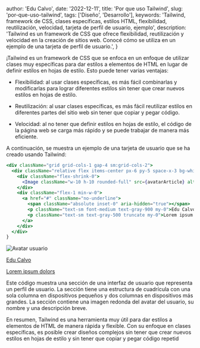 

  author: 'Edu Calvo',
  date: '2022-12-11',
  title: 'Por que uso Tailwind',
  slug: 'por-que-uso-tailwind',
  tags: ['Diseño', 'Desarrollo'],
  keywords:
    'Tailwind, framework de CSS, clases específicas, estilos HTML, flexibilidad, reutilización, velocidad, tarjeta de perfil de usuario, ejemplo',
  description:
    'Tailwind es un framework de CSS que ofrece flexibilidad, reutilización y velocidad en la creación de sitios web. Conocé cómo se utiliza en un ejemplo de una tarjeta de perfil de usuario.',
}


¡Tailwind es un framework de CSS que se enfoca en un enfoque de utilizar clases muy específicas para dar estilos a elementos de HTML en lugar de definir estilos en hojas de estilo. Esto puede tener varias ventajas:

- Flexibilidad: al usar clases específicas, es más fácil combinarlas y modificarlas para lograr diferentes estilos sin tener que crear nuevos estilos en hojas de estilo.

- Reutilización: al usar clases específicas, es más fácil reutilizar estilos en diferentes partes del sitio web sin tener que copiar y pegar código.

- Velocidad: al no tener que definir estilos en hojas de estilo, el código de la página web se carga más rápido y se puede trabajar de manera más eficiente.

A continuación, se muestra un ejemplo de una tarjeta de usuario que se ha creado usando Tailwind:

```jsx
<div className="grid grid-cols-1 gap-4 sm:grid-cols-2">
  <div className="relative flex items-center px-6 py-5 space-x-3 bg-white border border-gray-300 rounded-lg shadow-sm focus-within:ring-2 focus-within:ring-indigo-500 focus-within:ring-offset-2 hover:border-gray-400">
    <div className="flex-shrink-0">
      <Image className="w-10 h-10 rounded-full" src={avatarArticle} alt="Avatar usuario"/>
    </div>
    <div className="flex-1 min-w-0">
      <a href="#" className="no-underline">
        <span className="absolute inset-0" aria-hidden="true"></span>
        <p className="text-sm font-medium text-gray-900 my-0">Edu Calvo</p>
        <p className="text-sm text-gray-500 truncate my-0">Lorem ipsum dolors</p>
      </a>
    </div>
  </div>
}
```

<div className="grid grid-cols-1 gap-4 sm:grid-cols-2">
  <div className="relative flex items-center space-x-3 rounded-lg border border-gray-300 bg-white px-6 py-5 shadow-sm focus-within:ring-2 focus-within:ring-indigo-500 focus-within:ring-offset-2 hover:border-gray-400">
    <div className="flex-shrink-0">
      <Image
        className="h-10 w-10 rounded-full"
        src={avatarArticle}
        alt="Avatar usuario"
        placeholder="blur"
      />
    </div>
    <div className="min-w-0 flex-1">
      <a href="#" className="no-underline">
        <span className="absolute inset-0" aria-hidden="true"></span>
        <p className="my-0 text-sm font-medium text-gray-900">Edu Calvo</p>
        <p className="my-0 truncate text-sm text-gray-500">
          Lorem ipsum dolors
        </p>
      </a>
    </div>
  </div>
</div>

Este código muestra una sección de una interfaz de usuario que representa un perfil de usuario. La sección tiene una estructura de cuadrícula con una sola columna en dispositivos pequeños y dos columnas en dispositivos más grandes. La sección contiene una imagen redonda del avatar del usuario, su nombre y una descripción breve.

En resumen, Tailwind es una herramienta muy útil para dar estilos a elementos de HTML de manera rápida y flexible. Con su enfoque en clases específicas, es posible crear diseños complejos sin tener que crear nuevos estilos en hojas de estilo y sin tener que copiar y pegar código repetid
